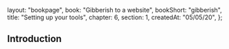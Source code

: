   layout: "bookpage",
  book: "Gibberish to a website",
  bookShort: "gibberish",
  title: "Setting up your tools",
  chapter: 6,
  section: 1,
  createdAt: "05/05/20",
};

## Introduction
